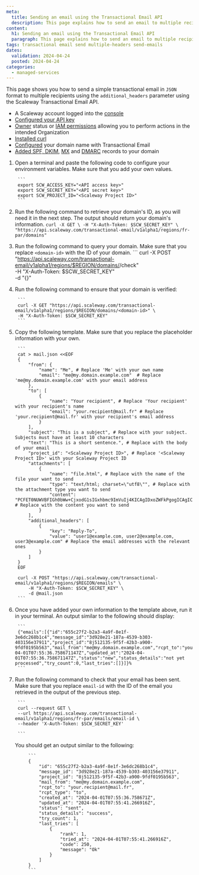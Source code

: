 ```yaml
---
meta:
  title: Sending an email using the Transactional Email API
  description: This page explains how to send an email to multiple recipients using the Transactional Email API
content:
  h1: Sending an email using the Transactional Email API
  paragraph: This page explains how to send an email to multiple recipients using the Transactional Email API
tags: transactional email send multiple-headers send-emails
dates:
  validation: 2024-04-24
  posted: 2024-04-24
categories:
  - managed-services
---
```


This page shows you how to send a simple transactional email in `JSON` format to multiple recipients using the `additional_headers` parameter using the Scaleway Transactional Email API.

<Macro id="requirements" />

- A Scaleway account logged into the [console](https://console.scaleway.com)
- [Configured your API key](/identity-and-access-management/iam/how-to/create-api-keys/)
- [Owner](/identity-and-access-management/iam/concepts/#owner) status or [IAM permissions](/identity-and-access-management/iam/concepts/#permission) allowing you to perform actions in the intended Organization
- [Installed curl](https://curl.se/download.html)
- [Configured](/managed-services/transactional-email/how-to/configure-domain-with-transactional-email/) your domain name with Transactional Email
- [Added SPF, DKIM](/managed-services/transactional-email/how-to/add-spf-dkim-records-to-your-domain/), [MX](/managed-services/transactional-email/how-to/add-mx-record-to-your-domain/) and [DMARC](/managed-services/transactional-email/how-to/add-mx-record-to-your-domain/) records to your domain


1. Open a terminal and paste the following code to configure your environment variables. Make sure that you add your own values.

        ```
        export SCW_ACCESS_KEY="<API access key>"
        export SCW_SECRET_KEY="<API secret key>"
        export SCW_PROJECT_ID="<Scaleway Project ID>"
        ```
2. Run the following command to retrieve your domain's ID, as you will need it in the next step. The output should return your domain's information.
        ```
        curl -X GET \
        -H "X-Auth-Token: $SCW_SECRET_KEY" \
        "https://api.scaleway.com/transactional-email/v1alpha1/regions/fr-par/domains"
        ```
3. Run the following command to query your domain. Make sure that you replace `<domain-id>` with the ID of your domain.
        ```
        curl -X POST "https://api.scaleway.com/transactional-email/v1alpha1/regions/$REGION/domains/<domain-id>/check" \
            -H "X-Auth-Token: $SCW_SECRET_KEY" \
            -d "{}"

4. Run the following command to ensure that your domain is verified:

        ```
        curl -X GET "https://api.scaleway.com/transactional-email/v1alpha1/regions/$REGION/domains/<domain-id>" \
        -H "X-Auth-Token: $SCW_SECRET_KEY"
        ```

5. Copy the following template. Make sure that you replace the placeholder information with your own.

        ```
        cat > mail.json <<EOF
        {
            "from": {
                "name": "Me", # Replace 'Me' with your own name
                "email": "me@my.domain.example.com"  # Replace 'me@my.domain.example.com' with your email address
            },
            "to": [
                {
                    "name": "Your recipient", # Replace 'Your recipient' with your recipient's name
                    "email": "your.recipient@mail.fr" # Replace 'your.recipient@mail.fr' with your recipient's email address
                }
            ],
            "subject": "This is a subject", # Replace with your subject. Subjects must have at least 10 characters
            "text": "This is a short sentence.", # Replace with the body of your email
            "project_id": "<Scaleway Project ID>", # Replace '<Scaleway Project ID>' with your Scaleway Project ID
            "attachments": [
                {
                    "name": "file.html", # Replace with the name of the file your want to send
                    "type": "text/html; charset=\"utf8\"", # Replace with the attachment type you want to send
                    "content": "PCFET0NUWVBFIGh0bWw+CjxodG1sIGxhbmc9ImVuIj4KICAgIDxoZWFkPgogICAgICAgIDxtZXRhIGNoYXJzZXQ9InV0Zi04Ij4KICAgICAgICA8dGl0bGU+dGl0bGU8L3RpdGxlPgogICAgPC9oZWFkPgogICAgPGJvZHk+CiAgICAgICAgPHA+SGVsbG8gPHNwYW4gc3R5bGU9ImNvbG9yOmJsdWUiPndvcmxkPC9zcGFuPiE8L3A+CiAgICA8L2JvZHk+CjwvaHRtbD4=" # Replace with the content you want to send
                }
            ],
            "additional_headers": [
                {
                    "key": "Reply-To",
                    "value": "user1@example.com, user2@example.com, user3@example.com" # Replace the email addresses with the relevant ones
                }
            ]
        }
        EOF

        curl -X POST "https://api.scaleway.com/transactional-email/v1alpha1/regions/$REGION/emails" \
            -H "X-Auth-Token: $SCW_SECRET_KEY" \
            -d @mail.json
        ```
6. Once you have added your own information to the template above, run it in your terminal. An output similar to the following should display:

        ```
        {"emails":[{"id":"655c27f2-b2a3-4a9f-8e1f-3e6dc268b1c4","message_id":"3d928e21-187a-4539-b303-403156e37911","project_id":"8j512135-9f5f-42b3-a900-9fdf0195b563","mail_from":"me@my.domain.example.com","rcpt_to":"your.recipient@mail.fr","rcpt_type":"to","created_at":"2024-04-01T07:55:36.758671147Z","updated_at":"2024-04-01T07:55:36.758671147Z","status":"new","status_details":"not yet processed","try_count":0,"last_tries":[]}]}%
        ```

7. Run the following command to check that your email has been sent. Make sure that you replace `email-id` with the ID of the email you retrieved in the output of the previous step.

        ```
        curl --request GET \
        --url https://api.scaleway.com/transactional-email/v1alpha1/regions/fr-par/emails/email-id \
        --header 'X-Auth-Token: $SCW_SECRET_KEY'

        ```

    You should get an output similar to the following:

            ```
            {
                "id": "655c27f2-b2a3-4a9f-8e1f-3e6dc268b1c4",
                "message_id": "3d928e21-187a-4539-b303-403156e37911",
                "project_id": "8j512135-9f5f-42b3-a900-9fdf0195b563",
                "mail_from": "me@my.domain.example.com",
                "rcpt_to": "your.recipient@mail.fr",
                "rcpt_type": "to",
                "created_at": "2024-04-01T07:55:36.758671Z",
                "updated_at": "2024-04-01T07:55:41.266916Z",
                "status": "sent",
                "status_details": "success",
                "try_count": 1,
                "last_tries": [
                    {
                        "rank": 1,
                        "tried_at": "2024-04-01T07:55:41.266916Z",
                        "code": 250,
                        "message": "Ok"
                    }
                ]
            }
            ```
